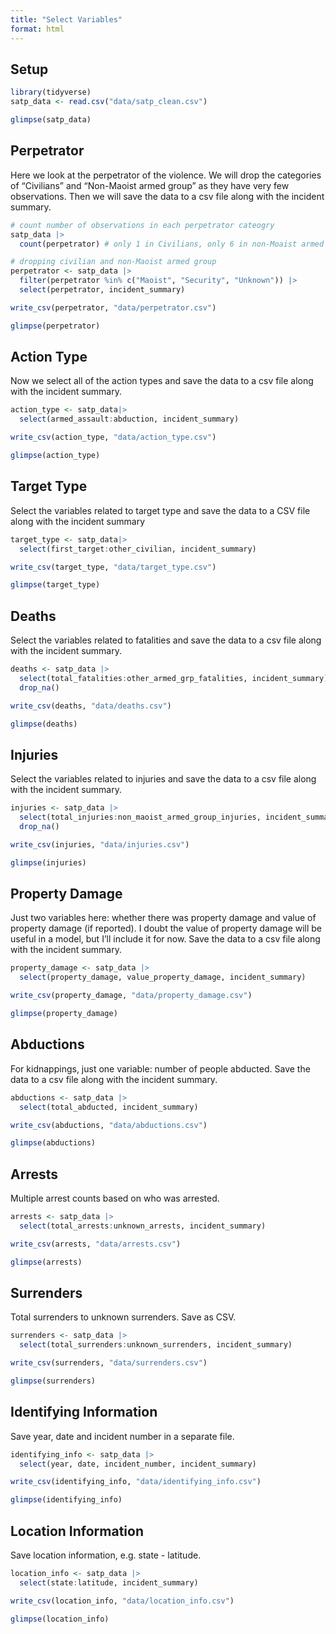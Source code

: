 ```yaml
---
title: "Select Variables"
format: html
---
```


## Setup

```r
library(tidyverse)
satp_data <- read.csv("data/satp_clean.csv")

glimpse(satp_data)
```

## Perpetrator

Here we look at the perpetrator of the violence. We will drop the categories of "Civilians" and "Non-Maoist armed group" as they have very few observations. Then we will save the data to a csv file along with the incident summary.

```r
# count number of observations in each perpetrator cateogry
satp_data |>
  count(perpetrator) # only 1 in Civilians, only 6 in non-Moaist armed group

# dropping civilian and non-Maoist armed group
perpetrator <- satp_data |>
  filter(perpetrator %in% c("Maoist", "Security", "Unknown")) |> 
  select(perpetrator, incident_summary)

write_csv(perpetrator, "data/perpetrator.csv")

glimpse(perpetrator)
```

## Action Type

Now we select all of the action types and save the data to a csv file along with the incident summary.

```r
action_type <- satp_data|>
  select(armed_assault:abduction, incident_summary)

write_csv(action_type, "data/action_type.csv")

glimpse(action_type)
```

## Target Type

Select the variables related to target type and save the data to a CSV file along with the incident summary

```r
target_type <- satp_data|>
  select(first_target:other_civilian, incident_summary)

write_csv(target_type, "data/target_type.csv")

glimpse(target_type)
```

## Deaths

Select the variables related to fatalities and save the data to a csv file along with the incident summary.

```r
deaths <- satp_data |>
  select(total_fatalities:other_armed_grp_fatalities, incident_summary) |>
  drop_na()

write_csv(deaths, "data/deaths.csv")

glimpse(deaths)
```

## Injuries

Select the variables related to injuries and save the data to a csv file along with the incident summary.

```r
injuries <- satp_data |>
  select(total_injuries:non_maoist_armed_group_injuries, incident_summary) |>
  drop_na()

write_csv(injuries, "data/injuries.csv")

glimpse(injuries)
```
## Property Damage

Just two variables here: whether there was property damage and value of property damage (if reported). I doubt the value of property damage will be useful in a model, but I'll include it for now. Save the data to a csv file along with the incident summary.

```r
property_damage <- satp_data |>
  select(property_damage, value_property_damage, incident_summary) 

write_csv(property_damage, "data/property_damage.csv")

glimpse(property_damage)
```
## Abductions

For kidnappings, just one variable: number of people abducted. Save the data to a csv file along with the incident summary.

```r
abductions <- satp_data |>
  select(total_abducted, incident_summary) 

write_csv(abductions, "data/abductions.csv")

glimpse(abductions)
```

## Arrests

Multiple arrest counts based on who was arrested. 

```r
arrests <- satp_data |>
  select(total_arrests:unknown_arrests, incident_summary)

write_csv(arrests, "data/arrests.csv")

glimpse(arrests)
```

## Surrenders

Total surrenders to unknown surrenders. Save as CSV.

```r
surrenders <- satp_data |>
  select(total_surrenders:unknown_surrenders, incident_summary)

write_csv(surrenders, "data/surrenders.csv")

glimpse(surrenders)
```

## Identifying Information

Save year, date and incident number in a separate file. 

```r
identifying_info <- satp_data |>
  select(year, date, incident_number, incident_summary)

write_csv(identifying_info, "data/identifying_info.csv")

glimpse(identifying_info)
```
## Location Information

Save location information, e.g. state - latitude. 

```r
location_info <- satp_data |>
  select(state:latitude, incident_summary)

write_csv(location_info, "data/location_info.csv")

glimpse(location_info)
```



